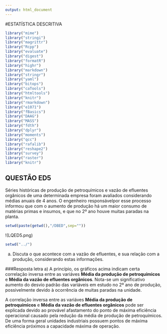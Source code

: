 ---
output: html_document
---
#ESTATÍSTICA DESCRITIVA
```{r, include=FALSE}
library("mime")
library("stringi")
library("magrittr") 
library("Rcpp")
library("evaluate")
library("digest")
library("formatR")
library("highr")
library("markdown")
library("stringr")
library("yaml")
library("bitops")
library("caTools")
library("htmltools")
library("knitr")
library("rmarkdown")
library("e1071")
library("fBasics")
library("DAAG")
library("MASS")
library("fdth")
library("dplyr")
library("moments")
library("qcc")
library("rafalib")
library("reshape2")
library("survey")
library("raster")
library("knitr")
```

## QUESTÃO ED5
Séries históricas de produção de petroquímicos e vazão de efluentes orgânicos de uma determinada empresa foram avaliados considerando médias anuais de 4 anos. O engenheiro responsávelpor esse processo informou que com o aumento de produção  há um maior consumo de matérias primas e insumos, e que no 2º ano houve muitas paradas na planta.

```{r, echo=FALSE}
setwd(paste(getwd(),"/DBED",sep=""))
```

!(LQED5.png)

```{r, echo=FALSE}
setwd("../")
```

a) Discuta o que acontece com a vazão de efluentes, e sua relação com a produção, considerando estas informações.

###Resposta letra a)
A princípio, os gráficos acima indicam certa correlação inversa entre as variáves **Média da produção de petroquímicos** e **Média da vazão de efluentes orgânicos**. Nota-se um significativo aumento do desvio padrão das variáveis em estudo no  2º ano de produção, possivelmente devido à ocorrência de muitas paradas na unidade.

A correlação inversa entre as variáves **Média da produção de petroquímicos** e **Média da vazão de efluentes orgânicos** pode ser explicada devido ao provável afastamento do ponto de máxima eficiência operacional causado pela redução da média de produção de petroquímicos. De uma forma geral unidades industriais possuem pontos de máxima eficiência próximos a capacidade máxima de operação.